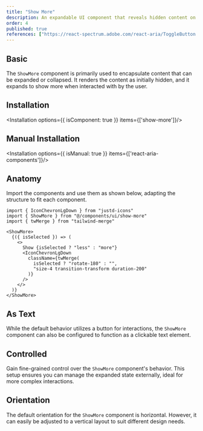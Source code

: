 ```yaml
---
title: "Show More"
description: An expandable UI component that reveals hidden content on demand, optimizing space while maintaining accessibility.
order: 4
published: true
references: ["https://react-spectrum.adobe.com/react-aria/ToggleButton.html#props"]
---
```


## Basic
The `ShowMore` component is primarily used to encapsulate content that can be expanded or collapsed. It renders the content as initially hidden, and it expands to show more when interacted with by the user.
<How isCenter={false} toUse="surfaces/show-more/show-more-demo" />

## Installation
<Installation options={{ isComponent: true }} items={['show-more']}/>

## Manual Installation
<Installation options={{ isManual: true }} items={['react-aria-components']}/>
<SourceCode toShow='show-more'/>

## Anatomy
Import the components and use them as shown below, adapting the structure to fit each component.
```
import { IconChevronLgDown } from "justd-icons"
import { ShowMore } from "@/components/ui/show-more"
import { twMerge } from "tailwind-merge"

<ShowMore>
  {({ isSelected }) => (
    <>
      Show {isSelected ? "less" : "more"}
      <IconChevronLgDown
        className={twMerge(
          isSelected ? "rotate-180" : "",
          "size-4 transition-transform duration-200"
        )}
      />
    </>
  )}
</ShowMore>
```

## As Text
While the default behavior utilizes a button for interactions, the `ShowMore` component can also be configured to function as a clickable text element.
<How isCenter={false} toUse="surfaces/show-more/show-more-as-text-demo" />

## Controlled
Gain fine-grained control over the `ShowMore` component's behavior. This setup ensures you can manage the expanded state externally, ideal for more complex interactions.
<How isCenter={false} toUse="surfaces/show-more/show-more-controlled-demo" />

## Orientation
The default orientation for the `ShowMore` component is horizontal. However, it can easily be adjusted to a vertical layout to suit different design needs.
<How toUse="surfaces/show-more/show-more-orientation-demo" />
